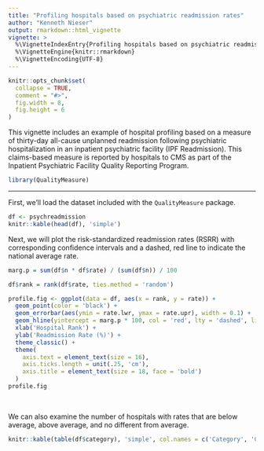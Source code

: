 ```yaml
---
title: "Profiling hospitals based on psychiatric readmission rates"
author: "Kenneth Nieser"
output: rmarkdown::html_vignette
vignette: >
  %\VignetteIndexEntry{Profiling hospitals based on psychiatric readmission rates}
  %\VignetteEngine{knitr::rmarkdown}
  %\VignetteEncoding{UTF-8}
---
```


```r
knitr::opts_chunk$set(
  collapse = TRUE,
  comment = "#>",
  fig.width = 8,
  fig.height = 6
)
```

This vignette includes an example of hospital profiling based on a measure of thirty-day all-cause unplanned readmission following psychiatric hospitalization in an inpatient psychiatric facility (IPF Readmission). This claims-based measure is reported by hospitals to CMS as part of the Inpatient Psychiatric Facility Quality Reporting Program.


```r
library(QualityMeasure)
```


-------------------------------------------------------------

First, we'll load the dataset included with the `QualityMeasure` package.

```r
df <- psychreadmission
knitr::kable(head(df), 'simple')
```

Next, we will plot the risk-standardized readmission rates (RSRR) with corresponding confidence intervals and a dashed, red line to indicate the national average rate.

```r
marg.p = sum(df$n * df$rate) / (sum(df$n)) / 100

df$rank = rank(df$rate, ties.method = 'random')

profile.fig <- ggplot(data = df, aes(x = rank, y = rate)) +
  geom_point(color = 'black') +
  geom_errorbar(aes(ymin = rate.lwr, ymax = rate.upr), width = 0.1) +
  geom_hline(yintercept = marg.p * 100, col = 'red', lty = 'dashed', linewidth = 1.2, alpha = 0.7) +
  xlab('Hospital Rank') +
  ylab('Readmission Rate (%)') +
  theme_classic() +
  theme(
    axis.text = element_text(size = 16),
    axis.ticks.length = unit(.25, 'cm'),
    axis.title = element_text(size = 18, face = 'bold')
  )
profile.fig
```
<br>

We can also examine the number of hospitals with rates that are below average, above average, and no different from average.

```r
knitr::kable(table(df$category), 'simple', col.names = c('Category', 'Count'))
```



